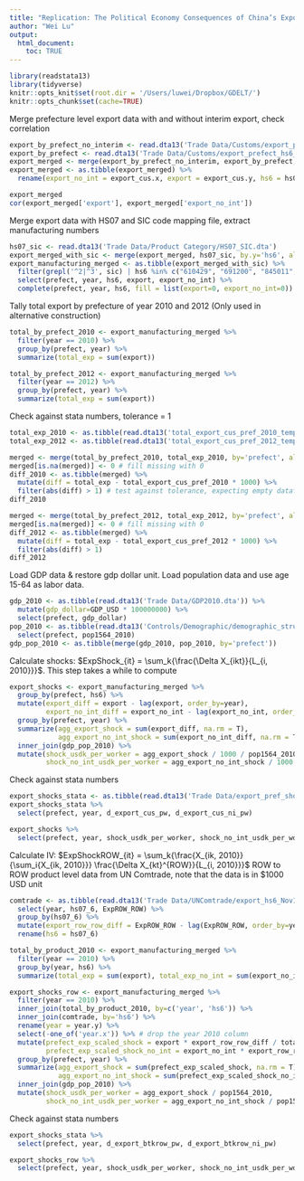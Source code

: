 ```yaml
---
title: "Replication: The Political Economy Consequences of China’s Export Slowdown"
author: "Wei Lu"
output:
  html_document:
    toc: TRUE
---
```


```r
library(readstata13)
library(tidyverse)
knitr::opts_knit$set(root.dir = '/Users/luwei/Dropbox/GDELT/')
knitr::opts_chunk$set(cache=TRUE)
```

Merge prefecture level export data with and without interim export, check correlation

```r
export_by_prefect_no_interim <- read.dta13('Trade Data/Customs/export_prefect_hs6_1015_noint.dta')
export_by_prefect <- read.dta13('Trade Data/Customs/export_prefect_hs6_1015.dta')
export_merged <- merge(export_by_prefect_no_interim, export_by_prefect, by=c('nbs_prefect', 'hs07_6', 'year'))
export_merged <- as.tibble(export_merged) %>%
  rename(export_no_int = export_cus.x, export = export_cus.y, hs6 = hs07_6, prefect = nbs_prefect)

export_merged
cor(export_merged['export'], export_merged['export_no_int'])
```

Merge export data with HS07 and SIC code mapping file, extract manufacturing numbers

```r
hs07_sic <- read.dta13('Trade Data/Product Category/HS07_SIC.dta')
export_merged_with_sic <- merge(export_merged, hs07_sic, by.y='hs6', all.x=T)
export_manufacturing_merged <- as.tibble(export_merged_with_sic) %>%
  filter(grepl('^2|^3', sic) | hs6 %in% c("610429", "691200", "845011", "902790")) %>%
  select(prefect, year, hs6, export, export_no_int) %>%
  complete(prefect, year, hs6, fill = list(export=0, export_no_int=0))
```

Tally total export by prefecture of year 2010 and 2012 (Only used in alternative construction)

```r
total_by_prefect_2010 <- export_manufacturing_merged %>%
  filter(year == 2010) %>%
  group_by(prefect, year) %>%
  summarize(total_exp = sum(export))

total_by_prefect_2012 <- export_manufacturing_merged %>%
  filter(year == 2012) %>%
  group_by(prefect, year) %>%
  summarize(total_exp = sum(export))
```

Check against stata numbers, tolerance = 1

```r
total_exp_2010 <- as.tibble(read.dta13('total_export_cus_pref_2010_temp.dta'))
total_exp_2012 <- as.tibble(read.dta13('total_export_cus_pref_2012_temp.dta'))

merged <- merge(total_by_prefect_2010, total_exp_2010, by='prefect', all=T)
merged[is.na(merged)] <- 0 # fill missing with 0
diff_2010 <- as.tibble(merged) %>%
  mutate(diff = total_exp - total_export_cus_pref_2010 * 1000) %>%
  filter(abs(diff) > 1) # test against tolerance, expecting empty dataframe
diff_2010

merged <- merge(total_by_prefect_2012, total_exp_2012, by='prefect', all=T)
merged[is.na(merged)] <- 0 # fill missing with 0
diff_2012 <- as.tibble(merged) %>%
  mutate(diff = total_exp - total_export_cus_pref_2012 * 1000) %>%
  filter(abs(diff) > 1)
diff_2012
```

Load GDP data & restore gdp dollar unit.
Load population data and use age 15-64 as labor data.

```r
gdp_2010 <- as.tibble(read.dta13('Trade Data/GDP2010.dta')) %>%
  mutate(gdp_dollar=GDP_USD * 100000000) %>%
  select(prefect, gdp_dollar)
pop_2010 <- as.tibble(read.dta13('Controls/Demographic/demographic_structure_2010_Nov17.dta')) %>%
  select(prefect, pop1564_2010)
gdp_pop_2010 <- as.tibble(merge(gdp_2010, pop_2010, by='prefect'))
```

Calculate shocks: $ExpShock_{it} = \sum_k{\frac{\Delta X_{ikt}}{L_{i, 2010}}}$. This step takes a while to compute

```r
export_shocks <- export_manufacturing_merged %>%
  group_by(prefect, hs6) %>%
  mutate(export_diff = export - lag(export, order_by=year),
         export_no_int_diff = export_no_int - lag(export_no_int, order_by=year)) %>%
  group_by(prefect, year) %>%
  summarize(agg_export_shock = sum(export_diff, na.rm = T),
            agg_export_no_int_shock = sum(export_no_int_diff, na.rm = T)) %>%
  inner_join(gdp_pop_2010) %>%
  mutate(shock_usdk_per_worker = agg_export_shock / 1000 / pop1564_2010,
         shock_no_int_usdk_per_worker = agg_export_no_int_shock / 1000 / pop1564_2010)
```

Check against stata numbers

```r
export_shocks_stata <- as.tibble(read.dta13('Trade Data/export_pref_shock_Nov17.dta'))
export_shocks_stata %>%
  select(prefect, year, d_export_cus_pw, d_export_cus_ni_pw)

export_shocks %>%
  select(prefect, year, shock_usdk_per_worker, shock_no_int_usdk_per_worker)
```

Calculate IV: $ExpShockROW_{it} = \sum_k{\frac{X_{ik, 2010}}{\sum_i{X_{ik, 2010}}} \frac{\Delta X_{kt}^{ROW}}{L_{i, 2010}}}$
ROW to ROW product level data from UN Comtrade, note that the data is in \$1000 USD unit

```r
comtrade <- as.tibble(read.dta13('Trade Data/UNComtrade/export_hs6_Nov17.dta')) %>%
  select(year, hs07_6, ExpROW_ROW) %>%
  group_by(hs07_6) %>%
  mutate(export_row_row_diff = ExpROW_ROW - lag(ExpROW_ROW, order_by=year)) %>%
  rename(hs6 = hs07_6)

total_by_product_2010 <- export_manufacturing_merged %>%
  filter(year == 2010) %>%
  group_by(year, hs6) %>%
  summarize(total_exp = sum(export), total_exp_no_int = sum(export_no_int))

export_shocks_row <- export_manufacturing_merged %>%
  filter(year == 2010) %>%
  inner_join(total_by_product_2010, by=c('year', 'hs6')) %>%
  inner_join(comtrade, by='hs6') %>%
  rename(year = year.y) %>%
  select(-one_of('year.x')) %>% # drop the year 2010 column
  mutate(prefect_exp_scaled_shock = export * export_row_row_diff / total_exp,
         prefect_exp_scaled_shock_no_int = export_no_int * export_row_row_diff / total_exp_no_int) %>%
  group_by(prefect, year) %>%
  summarize(agg_export_shock = sum(prefect_exp_scaled_shock, na.rm = T),
            agg_export_no_int_shock = sum(prefect_exp_scaled_shock_no_int, na.rm = T)) %>%
  inner_join(gdp_pop_2010) %>%
  mutate(shock_usdk_per_worker = agg_export_shock / pop1564_2010,
         shock_no_int_usdk_per_worker = agg_export_no_int_shock / pop1564_2010)
```

Check against stata numbers

```r
export_shocks_stata %>%
  select(prefect, year, d_export_btkrow_pw, d_export_btkrow_ni_pw)

export_shocks_row %>%
  select(prefect, year, shock_usdk_per_worker, shock_no_int_usdk_per_worker)
```
